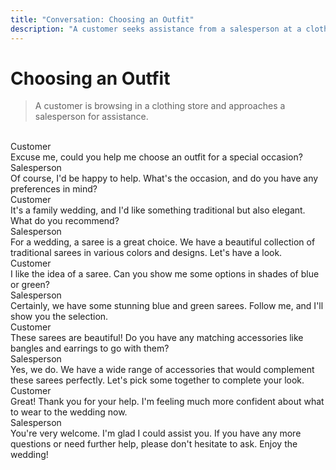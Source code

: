 ```yaml
---
title: "Conversation: Choosing an Outfit"
description: "A customer seeks assistance from a salesperson at a clothing store."
---
```


# Choosing an Outfit

> A customer is browsing in a clothing store and approaches a salesperson for assistance.

<br/>

<div className="chat chat-start">
  <div className="chat-header">
    Customer
  </div>
  <div className="chat-bubble text-xl bg-[#171717] text-white">Excuse me, could you help me choose an outfit for a special occasion?</div>
</div>
<div class="chat chat-end">
  <div class="chat-header">
    Salesperson
  </div>
  <div class="chat-bubble text-xl bg-accent text-white">Of course, I'd be happy to help. What's the occasion, and do you have any preferences in mind?</div>
</div>
<div class="chat chat-start">
  <div class="chat-header">
    Customer
  </div>
  <div class="chat-bubble text-xl bg-[#171717] text-white">It's a family wedding, and I'd like something traditional but also elegant. What do you recommend?</div>
</div>
<div class="chat chat-end">
  <div class="chat-header">
    Salesperson
  </div>
  <div class="chat-bubble text-xl bg-accent text-white">For a wedding, a saree is a great choice. We have a beautiful collection of traditional sarees in various colors and designs. Let's have a look.</div>
</div>
<div class="chat chat-start">
  <div class="chat-header">
    Customer
  </div>
  <div class="chat-bubble text-xl bg-[#171717] text-white">I like the idea of a saree. Can you show me some options in shades of blue or green?</div>
</div>
<div class="chat chat-end">
  <div class="chat-header">
    Salesperson
  </div>
  <div class="chat-bubble text-xl bg-accent text-white">Certainly, we have some stunning blue and green sarees. Follow me, and I'll show you the selection.</div>
</div>
<div class="chat chat-start">
  <div class="chat-header">
    Customer
  </div>
  <div class="chat-bubble text-xl bg-[#171717] text-white">These sarees are beautiful! Do you have any matching accessories like bangles and earrings to go with them?</div>
</div>
<div class="chat chat-end">
  <div class="chat-header">
    Salesperson
  </div>
  <div class="chat-bubble text-xl bg-accent text-white">Yes, we do. We have a wide range of accessories that would complement these sarees perfectly. Let's pick some together to complete your look.</div>
</div>
<div class="chat chat-start">
  <div class="chat-header">
    Customer
  </div>
  <div class="chat-bubble text-xl bg-[#171717] text-white">Great! Thank you for your help. I'm feeling much more confident about what to wear to the wedding now.</div>
</div>
<div class="chat chat-end">
  <div class="chat-header">
    Salesperson
  </div>
  <div class="chat-bubble text-xl bg-accent text-white">You're very welcome. I'm glad I could assist you. If you have any more questions or need further help, please don't hesitate to ask. Enjoy the wedding!</div>
</div>